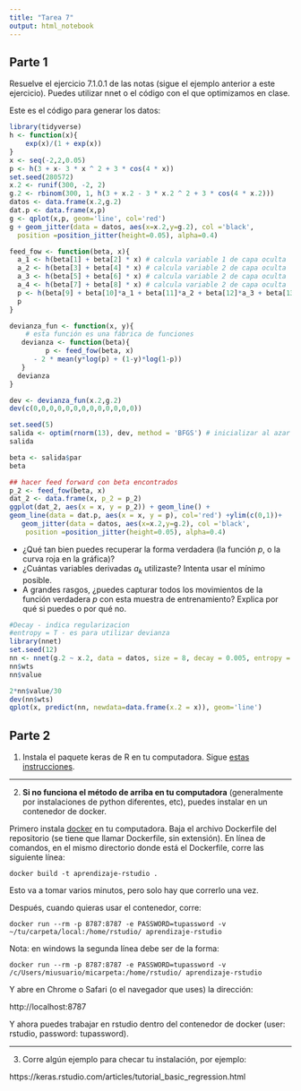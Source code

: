```yaml
---
title: "Tarea 7"
output: html_notebook
---
```


## Parte 1

Resuelve el ejercicio 7.1.0.1 de las notas (sigue el ejemplo anterior a este ejercicio). Puedes utilizar nnet o el código con el que optimizamos en clase.

Este es el código para generar
los datos:

```r
library(tidyverse)
h <- function(x){
    exp(x)/(1 + exp(x))
}
x <- seq(-2,2,0.05)
p <- h(3 + x- 3 * x ^ 2 + 3 * cos(4 * x))
set.seed(280572)
x.2 <- runif(300, -2, 2)
g.2 <- rbinom(300, 1, h(3 + x.2 - 3 * x.2 ^ 2 + 3 * cos(4 * x.2)))
datos <- data.frame(x.2,g.2)
dat.p <- data.frame(x,p)
g <- qplot(x,p, geom='line', col='red')
g + geom_jitter(data = datos, aes(x=x.2,y=g.2), col ='black',
  position =position_jitter(height=0.05), alpha=0.4)
```

```r
feed_fow <- function(beta, x){
  a_1 <- h(beta[1] + beta[2] * x) # calcula variable 1 de capa oculta
  a_2 <- h(beta[3] + beta[4] * x) # calcula variable 2 de capa oculta
  a_3 <- h(beta[5] + beta[6] * x) # calcula variable 2 de capa oculta
  a_4 <- h(beta[7] + beta[8] * x) # calcula variable 2 de capa oculta
  p <- h(beta[9] + beta[10]*a_1 + beta[11]*a_2 + beta[12]*a_3 + beta[13]*a_4) # calcula capa de salida
  p
}
```

```r
devianza_fun <- function(x, y){
    # esta función es una fábrica de funciones
   devianza <- function(beta){
         p <- feed_fow(beta, x)
      - 2 * mean(y*log(p) + (1-y)*log(1-p))
   }
  devianza
}
```

```r
dev <- devianza_fun(x.2,g.2)
dev(c(0,0,0,0,0,0,0,0,0,0,0,0,0))
```

```r
set.seed(5)
salida <- optim(rnorm(13), dev, method = 'BFGS') # inicializar al azar punto inicial
salida
```
```r
beta <- salida$par
beta
```

```r
## hacer feed forward con beta encontrados
p_2 <- feed_fow(beta, x)
dat_2 <- data.frame(x, p_2 = p_2)
ggplot(dat_2, aes(x = x, y = p_2)) + geom_line() +
geom_line(data = dat.p, aes(x = x, y = p), col='red') +ylim(c(0,1))+
   geom_jitter(data = datos, aes(x=x.2,y=g.2), col ='black',
    position =position_jitter(height=0.05), alpha=0.4)
```


- ¿Qué tan bien puedes recuperar la forma verdadera (la función $p$, o la curva roja en la gráfica)? 
- ¿Cuántas variables derivadas $a_k$ utilizaste? Intenta usar el mínimo posible.
- A grandes rasgos, ¿puedes capturar todos los movimientos de la función verdadera $p$ con esta muestra de entrenamiento? Explica por qué si puedes o por qué no.

```r
#Decay - indica regularizacion
#entropy = T - es para utilizar devianza
library(nnet)
set.seed(12)
nn <- nnet(g.2 ~ x.2, data = datos, size = 8, decay = 0.005, entropy = T)
nn$wts
nn$value
```

```r
2*nn$value/30
dev(nn$wts) 
qplot(x, predict(nn, newdata=data.frame(x.2 = x)), geom='line')
```


## Parte 2

1. Instala el paquete keras de R en tu computadora. Sigue [estas instrucciones](https://keras.rstudio.com). 

---

2. **Si no funciona el método de arriba en tu computadora** (generalmente
por instalaciones de python diferentes, etc), 
puedes instalar en un contenedor de docker.

Primero instala [docker](https://www.docker.com/get-started) en tu computadora.
Baja el archivo Dockerfile del repositorio (se tiene que llamar Dockerfile, sin extensión).
En línea de comandos, en el mismo directorio donde está el Dockerfile,
corre las siguiente línea:


```
docker build -t aprendizaje-rstudio .
```

Esto va a tomar varios minutos, pero solo hay que correrlo una vez.

Después, cuando quieras usar el contenedor, corre:

```
docker run --rm -p 8787:8787 -e PASSWORD=tupassword -v ~/tu/carpeta/local:/home/rstudio/ aprendizaje-rstudio
```

Nota: en windows la segunda línea debe ser de la forma:

```
docker run --rm -p 8787:8787 -e PASSWORD=tupassword -v /c/Users/miusuario/micarpeta:/home/rstudio/ aprendizaje-rstudio
```

Y abre en Chrome o Safari (o el navegador que uses) la dirección:

http://localhost:8787

Y ahora puedes trabajar en rstudio dentro del contenedor de docker (user: rstudio, 
password: tupassword).  

---

3. Corre algún ejemplo para checar tu instalación, por ejemplo:

https://keras.rstudio.com/articles/tutorial_basic_regression.html


